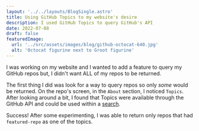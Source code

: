 ```yaml
---
layout: '../../layouts/BlogSingle.astro'
title: Using GitHub Topics to my website's desire
description: I used GitHub Topics to query GitHub's API
date: 2022-07-08
draft: false
featuredImage:
  url: '../src/assets/images/blog/github-octocat-640.jpg'
  alt: 'Octocat figurine next to Groot figurine'
---
```


I was working on my website and I wanted to add a feature to query my GitHub repos but, I didn't want ALL of my repos to be returned.

The first thing I did was look for a way to query repos so only _some_ would be returned. On the repo's screen, in the `About` section, I noticed `Topics`. After looking around a bit, I found that Topics were available through the GitHub API and could be used within a <a target="_blank" class="brand-link" href="https://docs.github.com/en/search-github/searching-on-github/searching-topics#search-repositories-by-topic" >search</a>.

Success! After some experimenting, I was able to return only repos that had `featured-repo` as one of the topics.

